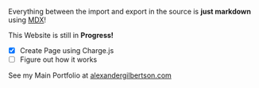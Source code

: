 
Everything between the import and export in the source is **just markdown** using [MDX](https://mdxjs.com/)!

This Website is still in **Progress!**

- [x] Create Page using Charge.js
- [ ] Figure out how it works

See my Main Portfolio at [alexandergilbertson.com](https://www.alexandergilbertson.com)

